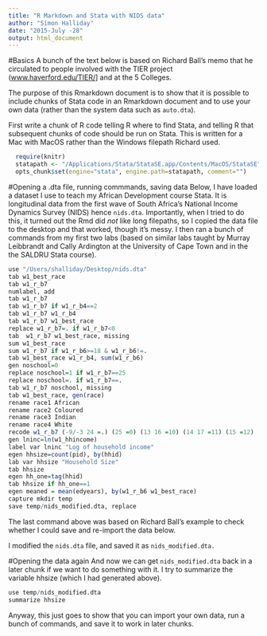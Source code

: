 ```yaml
---
title: "R Markdown and Stata with NIDS data"
author: "Simon Halliday"
date: "2015-July -28"
output: html_document
---
```

#Basics
A bunch of the text below is based on Richard Ball's memo that he circulated to people involved with the TIER project ([www.haverford.edu/TIER/](https://www.haverford.edu/TIER/)] and at the 5 Colleges. 

The purpose of this Rmarkdown document is to show that it is possible to include chunks of Stata code in an Rmarkdown document and to use your own data (rather than the system data such as `auto.dta`). 

First write a chunk of R code telling R where to find Stata, and telling R that subsequent chunks of code should be run on Stata. This is written for a Mac with MacOS rather than the Windows filepath Richard used. 

```r
  require(knitr)
  statapath <- "/Applications/Stata/StataSE.app/Contents/MacOS/StataSE"
  opts_chunk$set(engine="stata", engine.path=statapath, comment="")
```

#Opening a .dta file, running commmands, saving data
Below, I have loaded a dataset I use to teach my African Development course Stata. It is longitudinal data from the first wave of South Africa's National Income Dynamics Survey (NIDS) hence `nids.dta`. Importantly, when I tried to do this, it turned out the Rmd did *not* like long filepaths, so I copied the data file to the desktop and that worked, though it's messy. I then ran a bunch of commands from my first two labs (based on similar labs taught by Murray Leibbrandt and Cally Ardington at the University of Cape Town and in the the SALDRU Stata course). 

```r
use "/Users/shalliday/Desktop/nids.dta"
tab w1_best_race
tab w1_r_b7
numlabel, add 
tab w1_r_b7
tab w1_r_b7 if w1_r_b4==2
tab w1_r_b7 w1_r_b4
tab w1_r_b7 w1_best_race
replace w1_r_b7=. if w1_r_b7<0
tab  w1_r_b7 w1_best_race, missing
sum w1_best_race
sum w1_r_b7 if w1_r_b6>=18 & w1_r_b6!=.
tab w1_best_race w1_r_b4, sum(w1_r_b6)
gen noschool=0
replace noschool=1 if w1_r_b7==25
replace noschool=. if w1_r_b7==.
tab w1_r_b7 noschool, missing
tab w1_best_race, gen(race)
rename race1 African
rename race2 Coloured
rename race3 Indian
rename race4 White
recode w1_r_b7 (-9/-3 24 =.) (25 =0) (13 16 =10) (14 17 =11) (15 =12) (18 =13) (19 =14) (20 =15) (21 22 =16) (23 =17), gen(edyears)
gen lninc=ln(w1_hhincome)
label var lninc "Log of household income"
egen hhsize=count(pid), by(hhid)
lab var hhsize "Household Size"
tab hhsize
egen hh_one=tag(hhid)
tab hhsize if hh_one==1
egen meaned = mean(edyears), by(w1_r_b6 w1_best_race)
capture mkdir temp
save temp/nids_modified.dta, replace
```

The last command above was based on Richard Ball's example to check whether I could save and re-import the data below. 

I modified the `nids.dta` file, and saved it as `nids_modified.dta.`

#Opening the data again
And now we can get `nids_modified.dta` back in a later chunk if we want to do something with it. I try to summarize the variable hhsize (which I had generated above). 

```r
use temp/nids_modified.dta
summarize hhsize
```

Anyway, this just goes to show that you can import your own data, run a bunch of commands, and save it to work in later chunks. 